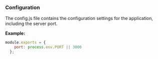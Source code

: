 ### Configuration

The config.js file contains the configuration settings for the application, including the server port.

**Example:**

```javascript
module.exports = {
    port: process.env.PORT || 3000
  };
```